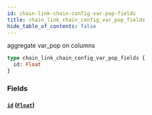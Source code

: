 ```yaml
---
id: chain-link-chain-config-var-pop-fields
title: chain_link_chain_config_var_pop_fields
hide_table_of_contents: false
---
```


aggregate var_pop on columns

```graphql
type chain_link_chain_config_var_pop_fields {
  id: Float
}
```

### Fields

#### [`id`](#) ([`Float`](../scalars/float))
